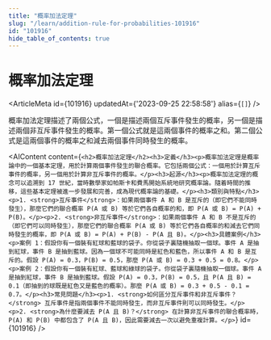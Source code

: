 ```yaml
---
title: "概率加法定理"
slug: "/learn/addition-rule-for-probabilities-101916"
id: "101916"
hide_table_of_contents: true
---
```



# 概率加法定理

<ArticleMeta id={101916} updatedAt={'2023-09-25 22:58:58'} alias={`[]`} />
<div className='border-solid border-b border-t-0 my-4 border-[var(--ifm-color-gray-300)]' />

概率加法定理描述了兩個公式，一個是描述兩個互斥事件發生的概率，另一個是描述兩個非互斥事件發生的概率。第一個公式就是這兩個事件的概率之和。第二個公式是這兩個事件的概率之和減去兩個事件同時發生的概率。

<AIContent content={`<h2>概率加法定理</h2><h3>定義</h3><p>概率加法定理是概率論中的一個基本定理，用於計算兩個事件發生的聯合概率。它包括兩個公式：一個用於計算互斥事件的概率，另一個用於計算非互斥事件的概率。</p><h3>起源</h3><p>概率加法定理的概念可以追溯到 17 世紀，當時數學家如帕斯卡和費馬開始系統地研究概率論。隨着時間的推移，這些基本定理被進一步發展和完善，成為現代概率論的基礎。</p><h3>類別與特點</h3><p>1. <strong>互斥事件</strong>：如果兩個事件 A 和 B 是互斥的（即它們不能同時發生），那麼它們的聯合概率 P(A 或 B) 等於它們各自概率的和，即 P(A 或 B) = P(A) + P(B)。</p><p>2. <strong>非互斥事件</strong>：如果兩個事件 A 和 B 不是互斥的（即它們可以同時發生），那麼它們的聯合概率 P(A 或 B) 等於它們各自概率的和減去它們同時發生的概率，即 P(A 或 B) = P(A) + P(B) - P(A 且 B)。</p><h3>具體案例</h3><p>案例 1：假設你有一個裝有紅球和藍球的袋子。你從袋子裏隨機抽取一個球。事件 A 是抽到紅球，事件 B 是抽到藍球。因為一個球不可能同時是紅色和藍色，所以事件 A 和 B 是互斥的。假設 P(A) = 0.3，P(B) = 0.5，那麼 P(A 或 B) = 0.3 + 0.5 = 0.8。</p><p>案例 2：假設你有一個裝有紅球、藍球和綠球的袋子。你從袋子裏隨機抽取一個球。事件 A 是抽到紅球，事件 B 是抽到藍球。假設 P(A) = 0.3，P(B) = 0.5，且 P(A 且 B) = 0.1（即抽到的球既是紅色又是藍色的概率）。那麼 P(A 或 B) = 0.3 + 0.5 - 0.1 = 0.7。</p><h3>常見問題</h3><p>1. <strong>如何區分互斥事件和非互斥事件？</strong> 互斥事件是指兩個事件不能同時發生，而非互斥事件則可以同時發生。</p><p>2. <strong>為什麼要減去 P(A 且 B)？</strong> 在計算非互斥事件的聯合概率時，P(A) 和 P(B) 中都包含了 P(A 且 B)，因此需要減去一次以避免重複計算。</p>`} id={101916} />

